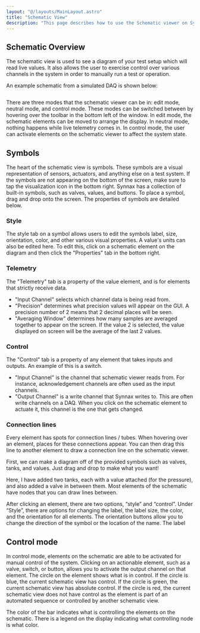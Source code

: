 ```yaml
---
layout: "@/layouts/MainLayout.astro"
title: "Schematic View"
description: "This page describes how to use the Schematic viewer on Synnax console."
---
```


## Schematic Overview

The schematic view is used to see a diagram of your test setup which will read
live values. It also allows the user to exercise control over various channels
in the system in order to manually run a test or operation.

An example schematic from a simulated DAQ is shown below:

<Image client:only="react" id="console/schematic"  />

There are three modes that the schematic viewer can be in: edit mode, neutral
mode, and control mode. These modes can be switched between by hovering over the
toolbar in the bottom left of the window. In edit mode, the schematic elements
can be moved to arrange the display. In neutral mode, nothing happens while live
telemetry comes in. In control mode, the user can activate elements on the
schematic viewer to affect the system state.

## Symbols
The heart of the schematic view is symbols. These symbols are a visual
representation of sensors, actuators, and anything else on a test system. If the
symbols are not appearing on the bottom of the screen, make sure to tap the
visualization icon in the bottom right. Synnax has a collection of built-in
symbols, such as valves, values, and buttons. To place a symbol, drag and drop
onto the screen. The properties of symbols are detailed below.

### Style
The style tab on a symbol allows users to edit the symbols label, size,
orientation, color, and other various visual properties. A value's units can
also be edited here. To edit this, click on a schematic element on the diagram
and then click the "Properties" tab in the bottom right.

### Telemetry
The "Telemetry" tab is a property of the value element, and is for elements that
strictly receive data.
- "Input Channel" selects which channel data is being read from.
- "Precision" determines what precision values will appear on the GUI. A
  precision number of 2 means that 2 decimal places will be seen.
- "Averaging Window" determines how many samples are averaged together to appear
  on the screen. If the value 2 is selected, the value displayed on screen will
  be the average of the last 2 values.

### Control
The "Control" tab is a property of any element that takes inputs and outputs. An
example of this is a switch.
- "Input Channel" is the channel that schematic viewer reads from. For instance,
  acknowledgement channels are often used as the input channels.
- "Output Channel" is a write channel that Synnax writes to. This are often
  write channels on a DAQ. When you click on the schematic element to actuate
  it, this channel is the one that gets changed.

### Connection lines
Every element has spots for connection lines / tubes. When hovering over an
element, places for these connections appear. You can then drag this line to
another element to draw a connection line on the schematic viewer.

First, we can make a diagram off of the provided symbols such as valves, tanks,
and values. Just drag and drop to make what you want!

Here, I have added two tanks, each with a value attached (for the pressure), and
also added a valve in between them. Most elements of the schematic have nodes
that you can draw lines between.

After clicking an element, there are two options, “style” and “control”. Under
“Style”, there are options for changing the label, the label size, the color,
and the orientation for all elements. The orientation buttons allow you to
change the direction of the symbol or the location of the name. The label

## Control mode
In control mode, elements on the schematic are able to be activated for manual
control of the system. Clicking on an actionable element, such as a valve,
switch, or button, allows you to activate the output channel on that element.
The circle on the element shows what is in control. If the circle is blue, the
current schematic view has control. If the circle is green, the current
schematic view has absolute control. If the circle is red, the current schematic
view does not have control as the element is part of an automated sequence or
controlled by another schematic view.

The color of the bar indicates what is controlling the elements on the
schematic. There is a legend on the display indicating what controlling node is
what color.
